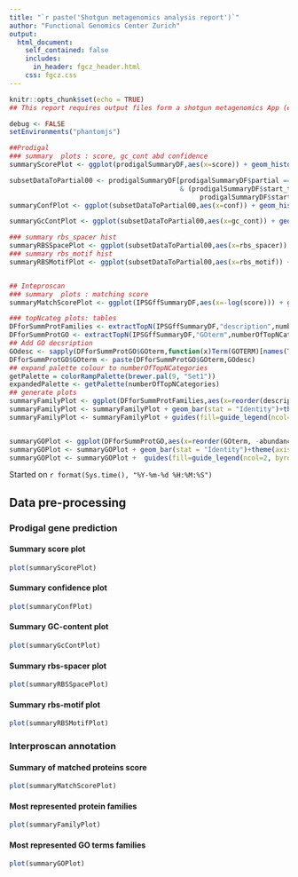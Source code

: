 ```yaml
---
title: "`r paste('Shotgun metagenomics analysis report')`"
author: "Functional Genomics Center Zurich"
output: 
  html_document:
    self_contained: false
    includes:
      in_header: fgcz_header.html
    css: fgcz.css
---
```


```r
knitr::opts_chunk$set(echo = TRUE)
## This report requires output files form a shotgun metagenomics App (e.g., Megahit)

debug <- FALSE
setEnvironments("phantomjs")
```

```r
##Prodigal
### summary  plots : score, gc_cont abd confidence
summaryScorePlot <- ggplot(prodigalSummaryDF,aes(x=score)) + geom_histogram(binwidth=10) +  facet_grid(rows = vars(start_type), cols = vars(partial))

subsetDataToPartial00 <- prodigalSummaryDF[prodigalSummaryDF$partial =="00" 
                                           & (prodigalSummaryDF$start_type == "ATG"|
                                                prodigalSummaryDF$start_type == "GTG"),]
summaryConfPlot <- ggplot(subsetDataToPartial00,aes(x=conf)) + geom_histogram(binwidth=5) +  facet_grid(rows = vars(start_type), cols = vars(partial),labeller = label_both)

summaryGcContPlot <- ggplot(subsetDataToPartial00,aes(x=gc_cont)) + geom_histogram(binwidth=0.001) +  facet_grid(rows = vars(start_type), cols = vars(partial),labeller = label_both)

### summary rbs_spacer hist
summaryRBSSpacePlot <- ggplot(subsetDataToPartial00,aes(x=rbs_spacer)) + geom_bar() +  facet_grid(rows = vars(start_type), cols = vars(partial), labeller = label_both) +theme(axis.text.x = element_text(angle = 90, hjust = 1))
### summary rbs_motif hist
summaryRBSMotifPlot <- ggplot(subsetDataToPartial00,aes(x=rbs_motif)) + geom_bar() +  facet_grid(rows = vars(start_type), cols = vars(partial), labeller = label_both) + theme(axis.text.x = element_text(angle = 90, hjust = 1))


## Inteproscan
### summary  plots : matching score 
summaryMatchScorePlot <- ggplot(IPSGffSummaryDF,aes(x=-log(score))) + geom_histogram(binwidth = 5) 

### topNcateg plots: tables
DFforSummProtFamilies <- extractTopN(IPSGffSummaryDF,"description",numberOfTopNCategories)
DFforSummProtGO <- extractTopN(IPSGffSummaryDF,"GOterm",numberOfTopNCategories)
## Add GO decsription
GOdesc <- sapply(DFforSummProtGO$GOterm,function(x)Term(GOTERM)[names(Term(GOTERM))%in%x], USE.NAMES = F)
DFforSummProtGO$GOterm <- paste(DFforSummProtGO$GOterm,GOdesc)
## expand palette colour to numberOfTopNCategories
getPalette = colorRampPalette(brewer.pal(9, "Set1"))
expandedPalette <- getPalette(numberOfTopNCategories)
## generate plots
summaryFamilyPlot <- ggplot(DFforSummProtFamilies,aes(x=reorder(description, -abundance),y=abundance, fill = description)) 
summaryFamilyPlot <- summaryFamilyPlot + geom_bar(stat = "Identity")+theme(axis.text.x = element_blank(), axis.title.x = element_blank(), legend.position = "bottom",legend.text = element_text(size =6)) + scale_color_manual(expandedPalette)
summaryFamilyPlot <- summaryFamilyPlot + guides(fill=guide_legend(ncol=2, byrow=F))


summaryGOPlot <- ggplot(DFforSummProtGO,aes(x=reorder(GOterm, -abundance),y=abundance, fill = GOterm)) 
summaryGOPlot <- summaryGOPlot + geom_bar(stat = "Identity")+theme(axis.text.x = element_blank(), axis.title.x = element_blank(),legend.position = "bottom",legend.text = element_text(size =6)) + scale_color_manual(expandedPalette)
summaryGOPlot <- summaryGOPlot +  guides(fill=guide_legend(ncol=2, byrow=F))
```


Started on `r format(Sys.time(), "%Y-%m-%d %H:%M:%S")`

## Data pre-processing {.tabset}

### Prodigal gene prediction
#### Summary score plot
```r
plot(summaryScorePlot)
```

#### Summary confidence plot
```r
plot(summaryConfPlot)
```

#### Summary GC-content plot
```r
plot(summaryGcContPlot)
```

#### Summary rbs-spacer plot
```r
plot(summaryRBSSpacePlot)
```

#### Summary rbs-motif plot
```r
plot(summaryRBSMotifPlot)
```


### Interproscan annotation
#### Summary of matched proteins score
```r
plot(summaryMatchScorePlot)
```

#### Most represented  protein families
```r
plot(summaryFamilyPlot)
```

#### Most represented  GO terms families
```r
plot(summaryGOPlot)
```